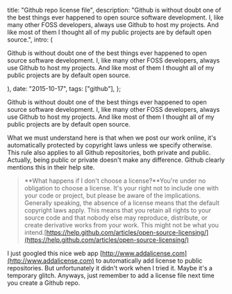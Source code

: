 
  title: "Github repo license file",
  description:
    "Github is without doubt one of the best things ever happened to open  source software development. I, like many other FOSS developers, always  use Github to host my projects. And like most of them I thought all of  my public projects are by default open source.",
  intro: (
    <section>
      <p>
        Github is without doubt one of the best things ever happened to open
        source software development. I, like many other FOSS developers, always
        use Github to host my projects. And like most of them I thought all of
        my public projects are by default open source.
      </p>
    </section>
  ),
  date: "2015-10-17",
  tags: ["github"],
};


Github is without doubt one of the best things ever happened to open source software development. I, like many other FOSS developers, always use Github to host my projects. And like most of them I thought all of my public projects are by default open source.

What we must understand here is that when we post our work online, it's automatically protected by copyright laws unless we specify otherwise. This rule also applies to all Github repositories, both private and public. Actually, being public or private doesn't make any difference. Github clearly mentions this in their help site.

> **What happens if I don't choose a license?**You're under no obligation to choose a license. It's your right not to include one with your code or project, but please be aware of the implications. Generally speaking, the absence of a license means that the default copyright laws apply. This means that you retain all rights to your source code and that nobody else may reproduce, distribute, or create derivative works from your work. This might not be what you intend.[https://help.github.com/articles/open-source-licensing/](https://help.github.com/articles/open-source-licensing/)

I just googled this nice web app [http://www.addalicense.com](http://www.addalicense.com) to automatically add license to public repositories. But unfortunately it didn't work when I tried it. Maybe it's a temporary glitch. Anyways, just remember to add a license file next time you create a Github repo.
